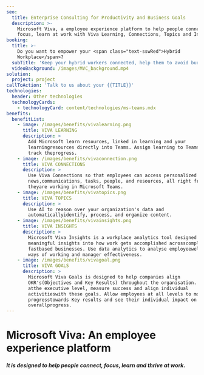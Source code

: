 ```yaml
---
seo:
  title: Enterprise Consulting for Productivity and Business Goals
  description: >-
    Microsoft Viva, a employee experience platform to help people connect,
    focus, learn at work with Viva Learning, Connections, Topics and Insights
booking:
  title: >-
    Do you want to empower your <span class="text-sswRed">Hybrid
    Workplace</span>?
  subTitle: 'Keep your hybrid workers connected, help them to avoid burnout!'
  videoBackground: /images/MVC_background.mp4
solution:
  project: project
callToAction: 'Talk to us about your {{TITLE}}'
technologies:
  header: Other technologies
  technologyCards:
    - technologyCard: content/technologies/ms-teams.mdx
benefits:
  benefitList:
    - image: /images/benefits/vivalearning.png
      title: VIVA LEARNING
      description: >
        Add Microsoft learn resources, linked in learning and your
        learningresources directly into Teams. Assign learning to Teams and
        track theprogress.
    - image: /images/benefits/vivaconnection.png
      title: VIVA CONNECTIONS
      description: >
        Use Viva Connections so that employees can access personalized
        news,communications, tasks, people, and resources, all right from where
        theyare working in Microsoft Teams.
    - image: /images/benefits/vivatopics.png
      title: VIVA TOPICS
      description: >
        Use AI to reason over your organization's data and
        automaticallyidentify, process, and organize content.
    - image: /images/benefits/vivainsights.png
      title: VIVA INSIGHTS
      description: >
        Microsoft Viva Insights is a workplace analytics tool designed tosurface
        meaningful insights into how work gets accomplished acrosscomplex,
        fastbased businesses. Use data analytics to analyse employeewellbeing,
        ways of working and manager effectiveness.
    - image: /images/benefits/vivagoal.png
      title: VIVA GOALS
      description: >
        Microsoft Viva Goals is designed to help companies align
        OKR's(Objectives and Key Results) throughout the organisation. Set goals
        atthe executive level, measure success and align individual
        activitieswith these goals. Allow employees at all levels to monitor the
        progresstowards Key results and see their individual impact on the
        overallprogress.
---
```


# Microsoft Viva: An employee experience platform

<VideoEmbed url="https://youtu.be/AhXmhJHuhPc" />

##### It is designed to help people connect, focus, learn and thrive at work.
